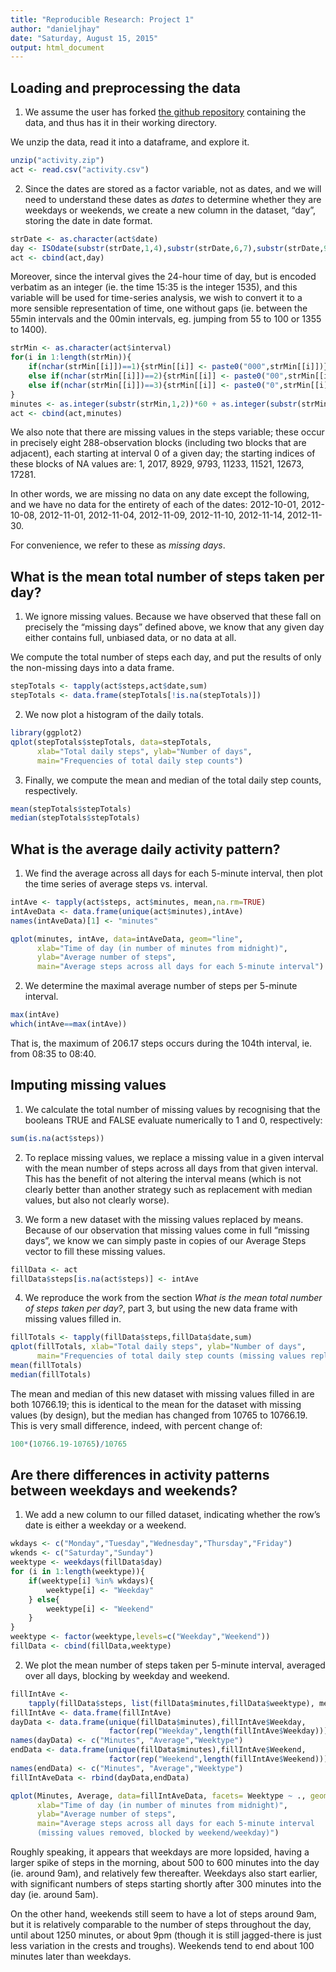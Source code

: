 ```yaml
---
title: "Reproducible Research: Project 1"
author: "danieljhay"
date: "Saturday, August 15, 2015"
output: html_document
---
```


## Loading and preprocessing the data

1. We assume the user has forked
[the github repository](github.com/rdpeng/RepData_PeerAssessment1)
containing the data, and thus has it in their working directory.

We unzip the data, read it into a dataframe, and explore it.

```r
unzip("activity.zip")
act <- read.csv("activity.csv")
```

2. Since the dates are stored as a factor variable, not as dates, and we will
need to understand these dates as *dates* to determine whether they are weekdays
or weekends, we create a new column in the dataset, "day", storing the date in
date format.

```r
strDate <- as.character(act$date)
day <- ISOdate(substr(strDate,1,4),substr(strDate,6,7),substr(strDate,9,10))
act <- cbind(act,day)
```

Moreover, since the interval gives the 24-hour time of day, but is
encoded verbatim as an integer (ie. the time 15:35 is the integer 1535), and
this variable will be used for time-series analysis, we wish to convert it to
a more sensible representation of time, one without gaps (ie. between the 55min
intervals and the 00min intervals, eg. jumping from 55 to 100 or 1355 to 1400).

```r
strMin <- as.character(act$interval)
for(i in 1:length(strMin)){
    if(nchar(strMin[[i]])==1){strMin[[i]] <- paste0("000",strMin[[i]])}
    else if(nchar(strMin[[i]])==2){strMin[[i]] <- paste0("00",strMin[[i]])}
    else if(nchar(strMin[[i]])==3){strMin[[i]] <- paste0("0",strMin[[i]])}
}
minutes <- as.integer(substr(strMin,1,2))*60 + as.integer(substr(strMin,3,4),0)
act <- cbind(act,minutes)
```

We also note that there are missing values in the steps variable; these occur in
precisely eight 288-observation blocks (including two blocks that are adjacent),
each starting at interval 0 of a given day; the starting indices of these blocks
of NA values are: 1, 2017, 8929, 9793, 11233, 11521, 12673, 17281.

In other words, we are missing no data on any date except the following, and we
have no data for the entirety of each of the dates: 2012-10-01, 2012-10-08,
2012-11-01, 2012-11-04, 2012-11-09, 2012-11-10, 2012-11-14, 2012-11-30.

For convenience, we refer to these as *missing days*.

## What is the mean total number of steps taken per day?

1. We ignore missing values. Because we have observed that these fall on precisely
the "missing days" defined above, we know that any given day either contains
full, unbiased data, or no data at all.

We compute the total number of steps each day, and put the results of only the
non-missing days into a data frame.

```r
stepTotals <- tapply(act$steps,act$date,sum)
stepTotals <- data.frame(stepTotals[!is.na(stepTotals)])
```

2. We now plot a histogram of the daily totals.

```r
library(ggplot2)
qplot(stepTotals$stepTotals, data=stepTotals,
      xlab="Total daily steps", ylab="Number of days",
      main="Frequencies of total daily step counts")
```

3. Finally, we compute the mean and median of the total daily step counts,
respectively.

```r
mean(stepTotals$stepTotals)
median(stepTotals$stepTotals)
```

## What is the average daily activity pattern?

1. We find the average across all days for each 5-minute interval, then plot the
time series of average steps vs. interval.

```r
intAve <- tapply(act$steps, act$minutes, mean,na.rm=TRUE)
intAveData <- data.frame(unique(act$minutes),intAve)
names(intAveData)[1] <- "minutes"

qplot(minutes, intAve, data=intAveData, geom="line",
      xlab="Time of day (in number of minutes from midnight)",
      ylab="Average number of steps",
      main="Average steps across all days for each 5-minute interval")
```

2. We determine the maximal average number of steps per 5-minute interval.

```r
max(intAve)
which(intAve==max(intAve))
```

That is, the maximum of 206.17 steps occurs during the 104th interval, ie.
from 08:35 to 08:40.

## Imputing missing values

1. We calculate the total number of missing values by recognising that the
booleans TRUE and FALSE evaluate numerically to 1 and 0, respectively:

```r
sum(is.na(act$steps))
```

2. To replace missing values, we replace a missing value in a
given interval with the mean number of steps across all days from that given
interval. This has the benefit of not altering the interval means (which is not
clearly better than another strategy such as replacement with median values,
but also not clearly worse).

3. We form a new dataset with the missing values replaced by means. Because of
our observation that missing values come in full "missing days", we know we can
simply paste in copies of our Average Steps vector to fill these missing values.

```r
fillData <- act
fillData$steps[is.na(act$steps)] <- intAve
```

4. We reproduce the work from the section *What is the mean total number of steps 
taken per day?*, part 3, but using the new data frame with missing values filled
in.

```r
fillTotals <- tapply(fillData$steps,fillData$date,sum)
qplot(fillTotals, xlab="Total daily steps", ylab="Number of days",
      main="Frequencies of total daily step counts (missing values replaced)")
mean(fillTotals)
median(fillTotals)
```

The mean and median of this new dataset with missing values filled in are both
10766.19; this is identical to the mean for the dataset with missing values (by
design), but the median has changed from 10765 to 10766.19. This is very small
difference, indeed, with percent change of:

```r
100*(10766.19-10765)/10765
```

## Are there differences in activity patterns between weekdays and weekends?

1. We add a new column to our filled dataset, indicating whether the row's date
is either a weekday or a weekend.

```r
wkdays <- c("Monday","Tuesday","Wednesday","Thursday","Friday")
wkends <- c("Saturday","Sunday")
weektype <- weekdays(fillData$day)
for (i in 1:length(weektype)){
    if(weektype[i] %in% wkdays){
        weektype[i] <- "Weekday"
    } else{
        weektype[i] <- "Weekend"
    }
}
weektype <- factor(weektype,levels=c("Weekday","Weekend"))
fillData <- cbind(fillData,weektype)
```

2. We plot the mean number of steps taken per 5-minute interval, averaged over
all days, blocking by weekday and weekend.

```r
fillIntAve <-
    tapply(fillData$steps, list(fillData$minutes,fillData$weektype), mean)
fillIntAve <- data.frame(fillIntAve)
dayData <- data.frame(unique(fillData$minutes),fillIntAve$Weekday,
                      factor(rep("Weekday",length(fillIntAve$Weekday))))
names(dayData) <- c("Minutes", "Average","Weektype")
endData <- data.frame(unique(fillData$minutes),fillIntAve$Weekend,
                      factor(rep("Weekend",length(fillIntAve$Weekend))))
names(endData) <- c("Minutes", "Average","Weektype")
fillIntAveData <- rbind(dayData,endData)

qplot(Minutes, Average, data=fillIntAveData, facets= Weektype ~ ., geom="line",
      xlab="Time of day (in number of minutes from midnight)",
      ylab="Average number of steps",
      main="Average steps across all days for each 5-minute interval
      (missing values removed, blocked by weekend/weekday)")
```

Roughly speaking, it appears that weekdays are more lopsided, having a larger
spike of steps in the morning, about 500 to 600 minutes into the day (ie. around
9am), and relatively few thereafter. Weekdays also start earlier, with 
significant numbers of steps starting shortly after 300 minutes into the day
(ie. around 5am).

On the other hand, weekends still seem to have a lot of steps around 9am, but it
is relatively comparable to the number of steps throughout the day, until about 
1250 minutes, or about 9pm (though it is still jagged-there is just less
variation in the crests and troughs). Weekends tend to end about 100 minutes
later than weekdays.

